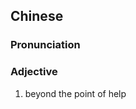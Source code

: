 ==Chinese==
{{zh-forms}}

===Pronunciation===
{{zh-pron
|c=mou5 dak1 gau3
|cat=a
}}

===Adjective===
{{zh-adj}} {{tcx|lang=zh|Cantonese}}

# {{lb|zh|literal|and|figurative}} beyond the point of help
#: {{zh-x|你 真係 冇得救。|You're '''hopeless'''.|C}}